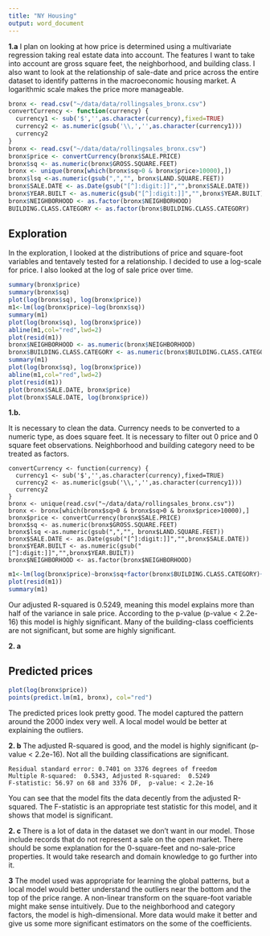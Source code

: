 ```yaml
---
title: "NY Housing"
output: word_document
---
```


**1.a** I plan on looking at how price is determined using a multivariate regression taking real estate data into account. The features I want to take into account are gross square feet, the neighborhood, and building class. I also want to look at the relationship of sale-date and price across the entire dataset to identify patterns in the macroeconomic housing market. A logarithmic scale makes the price more manageable.


```r
bronx <- read.csv("~/data/data/rollingsales_bronx.csv")
convertCurrency <- function(currency) {
  currency1 <- sub('$','',as.character(currency),fixed=TRUE)
  currency2 <- as.numeric(gsub('\\,','',as.character(currency1))) 
  currency2
}
bronx <- read.csv("~/data/data/rollingsales_bronx.csv")
bronx$price <- convertCurrency(bronx$SALE.PRICE)
bronx$sq <- as.numeric(bronx$GROSS.SQUARE.FEET)
bronx <- unique(bronx[which(bronx$sq>0 & bronx$price>10000),])
bronx$lsq <-as.numeric(gsub(",","", bronx$LAND.SQUARE.FEET))
bronx$SALE.DATE <- as.Date(gsub("[^]:digit:]]","",bronx$SALE.DATE))
bronx$YEAR.BUILT <- as.numeric(gsub("[^]:digit:]]","",bronx$YEAR.BUILT))
bronx$NEIGHBORHOOD <- as.factor(bronx$NEIGHBORHOOD)
BUILDING.CLASS.CATEGORY <- as.factor(bronx$BUILDING.CLASS.CATEGORY)
```

## Exploration

In the exploration, I looked at the distributions of price and square-foot variables and tentavely tested for a relationship. I decided to use a log-scale for price. I also looked at the log of sale price over time.

```r
summary(bronx$price)
summary(bronx$sq)
plot(log(bronx$sq), log(bronx$price))
m1<-lm(log(bronx$price)~log(bronx$sq))
summary(m1)
plot(log(bronx$sq), log(bronx$price))
abline(m1,col="red",lwd=2) 
plot(resid(m1))
bronx$NEIGHBORHOOD <- as.numeric(bronx$NEIGHBORHOOD)
bronx$BUILDING.CLASS.CATEGORY <- as.numeric(bronx$BUILDING.CLASS.CATEGORY)
summary(m1)
plot(log(bronx$sq), log(bronx$price))
abline(m1,col="red",lwd=2) 
plot(resid(m1))
plot(bronx$SALE.DATE, bronx$price)
plot(bronx$SALE.DATE, log(bronx$price))
```

**1.b.** 

It is necessary to clean the data. Currency needs to be converted to a numeric type, as does square feet. It is necessary to filter out 0 price and 0 square feet observations. Neighborhood and building category need to be treated as factors.


    convertCurrency <- function(currency) {
      currency1 <- sub('$','',as.character(currency),fixed=TRUE)
      currency2 <- as.numeric(gsub('\\,','',as.character(currency1))) 
      currency2
    }
    bronx <- unique(read.csv("~/data/data/rollingsales_bronx.csv"))
    bronx <- bronx[which(bronx$sq>0 & bronx$sq>0 & bronx$price>10000),]
    bronx$price <- convertCurrency(bronx$SALE.PRICE)
    bronx$sq <- as.numeric(bronx$GROSS.SQUARE.FEET)
    bronx$lsq <-as.numeric(gsub(",","", bronx$LAND.SQUARE.FEET))
    bronx$SALE.DATE <- as.Date(gsub("[^]:digit:]]","",bronx$SALE.DATE))
    bronx$YEAR.BUILT <- as.numeric(gsub("[^]:digit:]]","",bronx$YEAR.BUILT))
    bronx$NEIGHBORHOOD <- as.factor(bronx$NEIGHBORHOOD)

```r
m1<-lm(log(bronx$price)~bronx$sq+factor(bronx$BUILDING.CLASS.CATEGORY)+factor(bronx$NEIGHBORHOOD))
plot(resid(m1))
summary(m1)
```

Our adjusted R-squared is 0.5249, meaning this model explains more than half of the variance in sale price. According to the p-value (p-value < 2.2e-16) this model is highly significant. Many of the building-class coefficients are not significant, but some are highly significant.

**2. a**

## Predicted prices
```r
plot(log(bronx$price))
points(predict.lm(m1, bronx), col="red")
```

The predicted prices look pretty good. The model captured the pattern around the 2000 index very well. A local model would be better at explaining the outliers.

**2. b**  The adjusted R-squared is good, and the model is highly significant (p-value < 2.2e-16). Not all the building classifications are significant.

    Residual standard error: 0.7401 on 3376 degrees of freedom
    Multiple R-squared:  0.5343, Adjusted R-squared:  0.5249 
    F-statistic: 56.97 on 68 and 3376 DF,  p-value: < 2.2e-16

You can see that the model fits the data decently from the adjusted R-squared. The F-statistic is an appropriate test statistic for this model, and it shows that model is significant.

**2. c** There is a lot of data in the dataset we don't want in our model. Those include records that do not represent a sale on the open market. There should be some explanation for the 0-square-feet and no-sale-price properties. It would take research and domain knowledge to go further into it.

**3** The model used was appropriate for learning the global patterns, but a local model would better understand the outliers near the bottom and the top of the price range. A non-linear transform on the square-foot variable might make sense intuitively. Due to the neighborhood and category factors, the model is high-dimensional. More data would make it better and give us some more significant estimators on the some of the coefficients.

